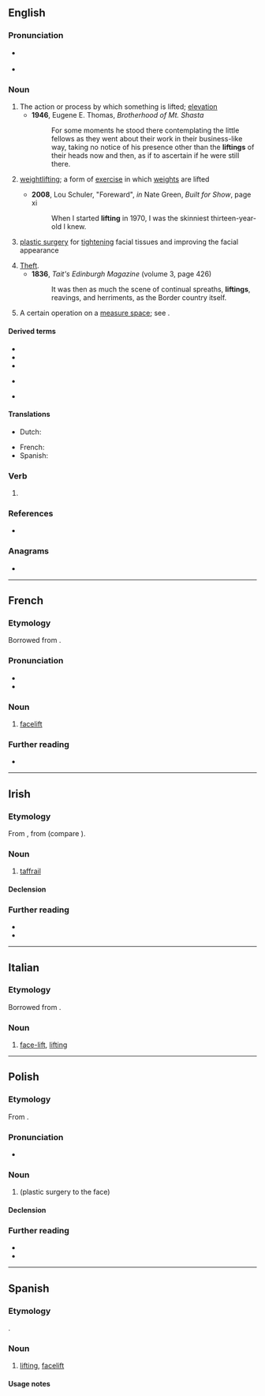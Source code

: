 ==English==

===Pronunciation===
* {{a|UK|US}} {{IPA|en|/ˈlɪf.tɪŋ/}}
* {{audio|en|en-us-lifting.ogg|Audio (US)}}

===Noun===
{{en-noun|~}}

# The action or process by which something is lifted; [[elevation]]
#* '''1946''', Eugene E. Thomas, ''Brotherhood of Mt. Shasta''
#*: For some moments he stood there contemplating the little fellows as they went about their work in their business-like way, taking no notice of his presence other than the '''liftings''' of their heads now and then, as if to ascertain if he were still there.
# {{lb|en|sports}} [[weightlifting]]; a form of [[exercise]] in which [[weights]] are lifted
#: {{syn|en|weightlifting}}
#* '''2008''', Lou Schuler, "Foreward", ''in'' Nate Green, ''Built for Show'', page xi
#*: When I started '''lifting''' in 1970, I was the skinniest thirteen-year-old I knew.
# {{lb|en|medicine}} [[plastic surgery]] for [[tighten]]ing facial tissues and improving the facial appearance
#: {{syn|en|facelift}}
# [[theft|Theft]].
#* '''1836''', ''Tait's Edinburgh Magazine'' (volume 3, page 426)
#*: It was then as much the scene of continual spreaths, '''liftings''', reavings, and herriments, as the Border country itself.
# {{lb|en|math}} A certain operation on a [[measure space]]; see {{w|lifting theory}}.

====Derived terms====
{{top2}}
* {{l|en|lifting shop}}
* {{l|en|shoplifting}}
* {{l|en|tracklifting}}
{{mid}}
* {{sense|computing}} {{l|en|type lifting}}
* {{l|en|weightlifting}}
{{bottom}}

====Translations====
{{trans-see|weightlifting}}

{{trans-top|facelift}}
* Dutch: {{t|nl|opwaardering|f}}
{{trans-mid}}
* French: {{t+|fr|lifting|m}}
* Spanish: {{t+|es|lifting|m}}
{{trans-bottom}}

===Verb===
{{head|en|verb form}}

# {{inflection of|en|lift||pres|part}}

===References===
* {{pedia}}

===Anagrams===
* {{anagrams|en|a=fgiilnt|fliting}}

----

==French==

===Etymology===
Borrowed from {{bor|fr|en|lifting}}.

===Pronunciation===
* {{fr-IPA}}
* {{audio|fr|LL-Q150 (fra)-Lyokoï-lifting.wav|Audio}}

===Noun===
{{fr-noun|m}}

# [[facelift]]
#: {{syn|fr|[[lifting]] [[de]] [[visage]]}}

===Further reading===
* {{R:TLFi}}

----

==Irish==

===Etymology===
From {{inh|ga|mga|lipting}}, from {{der|ga|non|lypting}} (compare {{cog|nn|lyfting}}).

===Noun===
{{ga-noun|f|~e|~í}}

# {{lb|ga|nautical|literary}} [[taffrail]]
#: {{syn|ga|rancás|teafrail}}

====Declension====
{{ga-decl-f2|l|ifting|iftinge|pl=iftingí}}

===Further reading===
* {{R:ga:Ó Dónaill}}
* {{R:DIL|30302|head=lipting}}

----

==Italian==

===Etymology===
Borrowed from {{bor|it|en|-}}.

===Noun===
{{it-noun|m|-}}

# {{lb|it|surgery}} [[face-lift]], [[#English|lifting]]

----

==Polish==
{{wp|lang=pl|face lifting}}

===Etymology===
From {{bor|pl|en|lifting}}.

===Pronunciation===
* {{pl-IPA}}

===Noun===
{{pl-noun|m-in}}

# {{l|en|facelift}} (plastic surgery to the face)

====Declension====
{{pl-decl-noun-m-in}}

===Further reading===
* {{R:pl:WSJP}}
* {{R:PWN}}

{{c|pl|Plastic surgery}}

----

==Spanish==

===Etymology===
{{unadapted borrowing|es|en|-}}.

===Noun===
{{es-noun|m}}

# [[#English|lifting]], [[facelift]]

====Usage notes====
{{es-unadapted}}